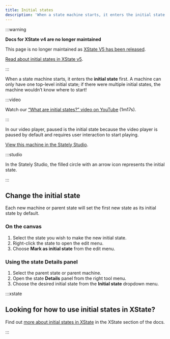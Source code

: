 ```yaml
---
title: Initial states
description: 'When a state machine starts, it enters the initial state first. A machine can only have one top-level initial state. Parent states also have initial states.'
---
```


:::warning

**Docs for XState v4 are no longer maintained**

This page is no longer maintained as [XState V5 has been released](/blog/2023-12-01-xstate-v5).

[Read about initial states in XState v5](/docs/initial-states).

:::

When a state machine starts, it enters the **initial state** first. A machine can only have one top-level initial state; if there were multiple initial states, the machine wouldn’t know where to start!

:::video

Watch our [“What are initial states?” video on YouTube](https://www.youtube.com/watch?v=goCpmgyrjL0&list=PLvWgkXBB3dd4I_l-djWVU2UGPyBgKfnTQ&index=3) (1m17s).

:::

In our video player, paused is the initial state because the video player is paused by default and requires user interaction to start playing.

<p>
  <ThemedImage
    alt="State machine with an initial state of Paused, transitioning through a Play event to the Playing state. From the Playing state back to the Paused state is a Pause event."
    sources={{
      light:
        'https://stately.ai/registry/machines/3ebc8874-2294-480b-a06e-74845337cd8d.light.png',
      dark: 'https://stately.ai/registry/machines/3ebc8874-2294-480b-a06e-74845337cd8d.dark.png',
    }}
  />
</p>

[View this machine in the Stately Studio](https://stately.ai/registry/editor/e13bef2b-bb13-4465-96ac-0bc25340688e?machineId=3ebc8874-2294-480b-a06e-74845337cd8d).

:::studio

In the Stately Studio, the filled circle with an arrow icon represents the initial state.

:::

## Change the initial state

Each new machine or parent state will set the first new state as its initial state by default.

### On the canvas

1. Select the state you wish to make the new initial state.
2. Right-click the state to open the edit menu.
3. Choose **Mark as initial state** from the edit menu.

### Using the state Details panel

1. Select the parent state or parent machine.
2. Open the state <Info size={18}/> **Details** panel from the right tool menu.
3. Choose the desired initial state from the **Initial state** dropdown menu.

:::xstate

## Looking for how to use initial states in XState?

Find out [more about initial states in XState](/xstate/basics/what-is-a-statechart.mdx#initial-state) in the XState section of the docs.

:::
